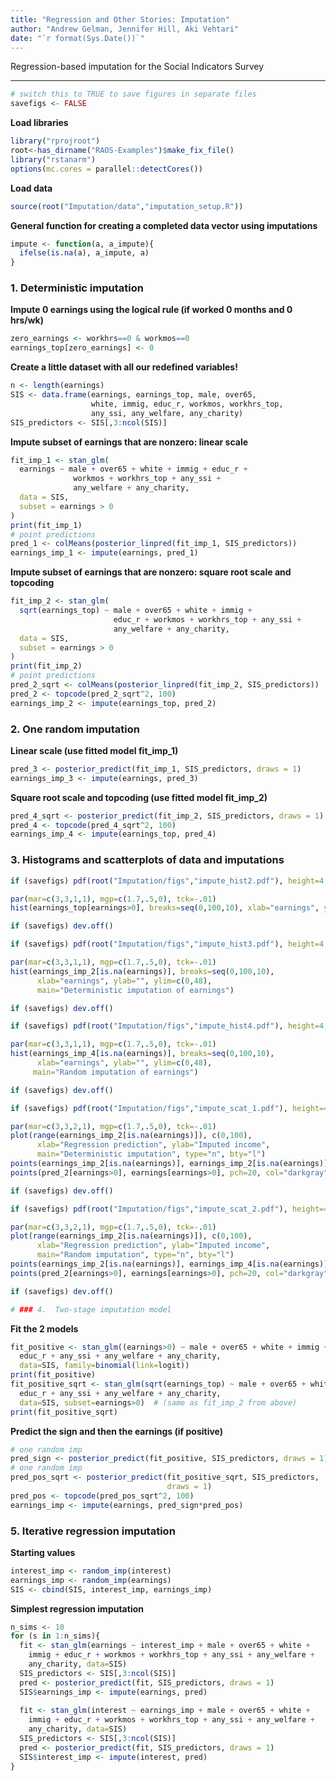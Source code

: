```yaml
---
title: "Regression and Other Stories: Imputation"
author: "Andrew Gelman, Jennifer Hill, Aki Vehtari"
date: "`r format(Sys.Date())`"
---
```

Regression-based imputation for the Social Indicators Survey

-------------


```r
# switch this to TRUE to save figures in separate files
savefigs <- FALSE
```

**Load libraries**

```r
library("rprojroot")
root<-has_dirname("RAOS-Examples")$make_fix_file()
library("rstanarm")
options(mc.cores = parallel::detectCores())
```

**Load data**

```r
source(root("Imputation/data","imputation_setup.R"))
```

**General function for creating a completed data vector using imputations**

```r
impute <- function(a, a_impute){
  ifelse(is.na(a), a_impute, a)
}
```

### 1.  Deterministic imputation
**Impute 0 earnings using the logical rule (if worked 0 months and 0 hrs/wk)**

```r
zero_earnings <- workhrs==0 & workmos==0
earnings_top[zero_earnings] <- 0
```

**Create a little dataset with all our redefined variables!**

```r
n <- length(earnings)
SIS <- data.frame(earnings, earnings_top, male, over65,
                  white, immig, educ_r, workmos, workhrs_top,
                  any_ssi, any_welfare, any_charity)
SIS_predictors <- SIS[,3:ncol(SIS)]
```

**Impute subset of earnings that are nonzero:  linear scale**

```r
fit_imp_1 <- stan_glm(
  earnings ~ male + over65 + white + immig + educ_r +
              workmos + workhrs_top + any_ssi +
              any_welfare + any_charity,
  data = SIS,
  subset = earnings > 0
)
print(fit_imp_1)
# point predictions
pred_1 <- colMeans(posterior_linpred(fit_imp_1, SIS_predictors))  
earnings_imp_1 <- impute(earnings, pred_1)
```

**Impute subset of earnings that are nonzero:  square root scale and topcoding**

```r
fit_imp_2 <- stan_glm(
  sqrt(earnings_top) ~ male + over65 + white + immig +
                       educ_r + workmos + workhrs_top + any_ssi +
                       any_welfare + any_charity,
  data = SIS,
  subset = earnings > 0
)
print(fit_imp_2)
# point predictions
pred_2_sqrt <- colMeans(posterior_linpred(fit_imp_2, SIS_predictors))  
pred_2 <- topcode(pred_2_sqrt^2, 100)
earnings_imp_2 <- impute(earnings_top, pred_2)
```

### 2.  One random imputation
**Linear scale (use fitted model fit_imp_1)**

```r
pred_3 <- posterior_predict(fit_imp_1, SIS_predictors, draws = 1)
earnings_imp_3 <- impute(earnings, pred_3)
```

**Square root scale and topcoding (use fitted model fit_imp_2)**

```r
pred_4_sqrt <- posterior_predict(fit_imp_2, SIS_predictors, draws = 1)
pred_4 <- topcode(pred_4_sqrt^2, 100)
earnings_imp_4 <- impute(earnings_top, pred_4)
```

### 3.  Histograms and scatterplots of data and imputations

```r
if (savefigs) pdf(root("Imputation/figs","impute_hist2.pdf"), height=4, width=5.5)
```
```r
par(mar=c(3,3,1,1), mgp=c(1.7,.5,0), tck=-.01)
hist(earnings_top[earnings>0], breaks=seq(0,100,10), xlab="earnings", ylab="", main="Observed earnings (excluding 0's)")
```
```r
if (savefigs) dev.off()

```
```r
if (savefigs) pdf(root("Imputation/figs","impute_hist3.pdf"), height=4, width=5.5)
```
```r
par(mar=c(3,3,1,1), mgp=c(1.7,.5,0), tck=-.01)
hist(earnings_imp_2[is.na(earnings)], breaks=seq(0,100,10),
      xlab="earnings", ylab="", ylim=c(0,48),
      main="Deterministic imputation of earnings")
```
```r
if (savefigs) dev.off()

```
```r
if (savefigs) pdf(root("Imputation/figs","impute_hist4.pdf"), height=4, width=5.5)
```
```r
par(mar=c(3,3,1,1), mgp=c(1.7,.5,0), tck=-.01)
hist(earnings_imp_4[is.na(earnings)], breaks=seq(0,100,10),
      xlab="earnings", ylab="", ylim=c(0,48),
     main="Random imputation of earnings")
```
```r
if (savefigs) dev.off()

```
```r
if (savefigs) pdf(root("Imputation/figs","impute_scat_1.pdf"), height=4, width=5)
```
```r
par(mar=c(3,3,2,1), mgp=c(1.7,.5,0), tck=-.01)
plot(range(earnings_imp_2[is.na(earnings)]), c(0,100),
      xlab="Regression prediction", ylab="Imputed income",
      main="Deterministic imputation", type="n", bty="l")
points(earnings_imp_2[is.na(earnings)], earnings_imp_2[is.na(earnings)], pch=19, cex=.5)
points(pred_2[earnings>0], earnings[earnings>0], pch=20, col="darkgray", cex=.5)
```
```r
if (savefigs) dev.off()

```
```r
if (savefigs) pdf(root("Imputation/figs","impute_scat_2.pdf"), height=4, width=5)
```
```r
par(mar=c(3,3,2,1), mgp=c(1.7,.5,0), tck=-.01)
plot(range(earnings_imp_2[is.na(earnings)]), c(0,100),
      xlab="Regression prediction", ylab="Imputed income",
      main="Random imputation", type="n", bty="l")
points(earnings_imp_2[is.na(earnings)], earnings_imp_4[is.na(earnings)], pch=19, cex=.5)
points(pred_2[earnings>0], earnings[earnings>0], pch=20, col="darkgray", cex=.5)
```
```r
if (savefigs) dev.off()

# ### 4.  Two-stage imputation model
```

**Fit the 2 models**

```r
fit_positive <- stan_glm((earnings>0) ~ male + over65 + white + immig +
  educ_r + any_ssi + any_welfare + any_charity,
  data=SIS, family=binomial(link=logit))
print(fit_positive)
fit_positive_sqrt <- stan_glm(sqrt(earnings_top) ~ male + over65 + white + immig +
  educ_r + any_ssi + any_welfare + any_charity,
  data=SIS, subset=earnings>0)  # (same as fit_imp_2 from above)
print(fit_positive_sqrt)
```

**Predict the sign and then the earnings (if positive)**

```r
# one random imp
pred_sign <- posterior_predict(fit_positive, SIS_predictors, draws = 1)
# one random imp
pred_pos_sqrt <- posterior_predict(fit_positive_sqrt, SIS_predictors,
                                   draws = 1)
pred_pos <- topcode(pred_pos_sqrt^2, 100)
earnings_imp <- impute(earnings, pred_sign*pred_pos)
```

### 5.  Iterative regression imputation
**Starting values**

```r
interest_imp <- random_imp(interest)
earnings_imp <- random_imp(earnings)
SIS <- cbind(SIS, interest_imp, earnings_imp)
```

**Simplest regression imputation**

```r
n_sims <- 10
for (s in 1:n_sims){
  fit <- stan_glm(earnings ~ interest_imp + male + over65 + white +
    immig + educ_r + workmos + workhrs_top + any_ssi + any_welfare +
    any_charity, data=SIS)
  SIS_predictors <- SIS[,3:ncol(SIS)]
  pred <- posterior_predict(fit, SIS_predictors, draws = 1)
  SIS$earnings_imp <- impute(earnings, pred)
  
  fit <- stan_glm(interest ~ earnings_imp + male + over65 + white +
    immig + educ_r + workmos + workhrs_top + any_ssi + any_welfare +
    any_charity, data=SIS)
  SIS_predictors <- SIS[,3:ncol(SIS)]
  pred <- posterior_predict(fit, SIS_predictors, draws = 1)
  SIS$interest_imp <- impute(interest, pred)
}
```

